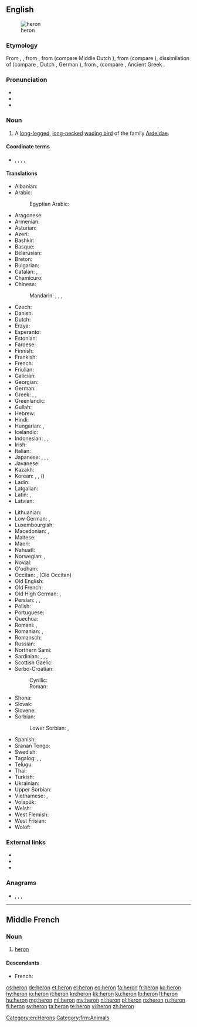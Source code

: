{{also|Heron|héron}}
==English==
{{slim-wikipedia|dab=heron (disambiguation)|heron}}

[[Image:Urban Heron.JPG|thumb|heron]]

===Etymology===
From {{etyl|enm|en}} {{m|enm|heroun}}, {{m|enm|heiron}}, from {{etyl|xno|en}} {{m|fro|heiron}}, from {{etyl|odt|en}} {{m|odt||heigero}} (compare Middle Dutch {{m|dum|heiger}}), from {{etyl|gem-pro|en}} {{m|gem-pro|*haigrô}} (compare {{cog|sv|häger}}), dissimilation of {{m|gem-pro|*hraigrô}} (compare {{cog|ang|hrāgra}}, Dutch {{m|nl|reiger}}, German {{m|de|Reiher}}), from {{etyl|ine-pro|en}} {{m|ine-pro|*(s)kreik-}}, {{m|ine-pro|*(s)kreig-||to screech, creak}} (compare {{cog|cy|crëyr||heron}}, Ancient Greek {{m|grc|κρίζω||to creak, screech}}.

===Pronunciation===
* {{IPA|/ˈhɛ.ɹən/|lang=en}}
* {{audio|en-us-heron.ogg|Audio (US)|lang=en}}
* {{rhymes|ɛɹən|lang=en}}

===Noun===
{{en-noun}}

# A [[long-legged]], [[long-necked]] [[wading bird]] of the family [[Ardeidae]].

====Coordinate terms====
* {{sense|a wading bird}} {{l|en|egret}}, {{l|en|bittern}}, {{l|en|crane}}, {{l|en|heronsew}}, {{l|en|stork}}

====Translations====
{{trans-top|bird}}
* Albanian: {{t|sq|çapka}}
* Arabic: {{t|ar|مَالِك اَلْحَزِين|m}}
*: Egyptian Arabic: {{t|arz|بلشون|m|tr=balshon|sc=Arab}}
* Aragonese: {{t|an|garra}}
* Armenian: {{t+|hy|ձկնկուլ}}
* Asturian: {{t+|ast|garza|f}}
* Azeri: {{t|az|vağ}}
* Bashkir: {{t|ba|селән|sc=Cyrl}}
* Basque: {{t|eu|koartza}}
* Belarusian: {{t|be|чапля|f|tr=čáplja}}
* Breton: {{t+|br|kerc’heiz|f}}
* Bulgarian: {{t+|bg|чапла|f|tr=čápla}}
* Catalan: {{t|ca|agró}}, {{t|ca|ardeid}}
* Chamicuro: {{t|ccc|askoli}}
* Chinese:
*: Mandarin: {{t+|cmn|蒼鷺|sc=Hani}}, {{t+|cmn|苍鹭|tr=cānglù|sc=Hani}}, {{t+|cmn|鷺|sc=Hani}}, {{t+|cmn|鹭|tr=lù|sc=Hani}}
* Czech: {{t+|cs|volavka|f}}
* Danish: {{t+|da|hejre|c}}
* Dutch: {{t+|nl|reiger|m}}
* Erzya: {{t|myv|сёнксь}}
* Esperanto: {{t+|eo|ardeo}}
* Estonian: {{t|et|haigur}}
* Faroese: {{t+|fo|hegri}}
* Finnish: {{t+|fi|haikara}}
* Frankish: {{t|frk|haigru|m}}
* French: {{t+|fr|héron|m}}
* Friulian: {{t|fur|airon}}
* Galician: {{t|gl|garza}}
* Georgian: {{t|ka|ყანჩა}}
* German: {{t+|de|Reiher|m}}
* Greek: {{t+|el|ερωδιός|m}}, {{t|el|αρδέα|f}}, {{t+|el|τσικνιάς|m}}
* Greenlandic: {{t|kl|qeriiaq}}
* Gullah: {{t|gul|pojo}}
* Hebrew: {{t+|he|אֲנָפָה|f|tr=anafá}}
* Hindi: {{t|hi|वगुला|tr=vagulā}}
* Hungarian: {{t+|hu|gém}}, {{t+|hu|kócsag}}
* Icelandic: {{t+|is|hegri|m}}
* Indonesian: {{t+|id|kuntul}}, {{t+|id|kowak}}, {{t+|id|cangak}}
* Irish: {{t|ga|corr}}
* Italian: {{t+|it|airone|m}}
* Japanese: {{t+|ja|鷺|tr=さぎ, sagi}}, {{t|ja|サギ|tr=sagi}}, {{t|ja|白鷺|tr=しらさぎ, shirasagi}}, {{t|ja|シラサギ|tr=shirasagi}}
* Javanese: {{t+|jv|blekok}}
* Kazakh: {{t|kk|құтан|tr=kutan|sc=Cyrl}}
* Korean: {{t|ko|왜가리|tr=waegari}}, {{t|ko|해오라기|tr=haeoragi}}, {{t|ko|백로|tr=baengno}} ({{t+|ko|白鷺}})
* Ladin: {{t|lld|airon}}
* Latgalian: {{t|ltg|ziurejs}}
* Latin: {{t+|la|ardea|f}}, {{t|la|ardeola|f}}
* Latvian: {{t|lv|gārnis}}
{{trans-mid}}
* Lithuanian: {{t+|lt|garnys}}
* Low German: {{t|nds|Reier}}, {{t|nds|Reiger|m}}
* Luxembourgish: {{t+|lb|Räer|m}}
* Macedonian: {{t|mk|сива чапја|f|tr=síva čápja}}, {{t|mk|чапја|f|tr=čápja}}
* Maltese: {{t|mt|russett}}
* Maori: {{t|mi|heroni}}
* Nahuatl: {{t|nah|aztatl}}
* Norwegian: {{t|no|hegre}}, {{t|no|heire|m}}
* Novial: {{t|nov|herone}}
* O'odham: {{t|ood|ṣu꞉dagĭ u’uwhig}}
* Occitan: {{t|oc|bernat}}, {{m|pro|*aigreta}} (Old Occitan)
* Old English: {{t|ang|hrāgra|m}}
* Old French: {{t|fro|hairon|m}} {{t|fro|heiron|m}}
* Old High German: {{t|goh|heigaro|m}}, {{t|goh|reigaro|m}}
* Persian: {{t+|fa|حواصیل|tr=havāsil|sc=fa-Arab}}, {{t+|fa|بوتیمار|tr=butimār|sc=fa-Arab}}, {{t|fa|چگرنه|tr=čegarne|sc=fa-Arab}}
* Polish: {{t+|pl|czapla|f}}
* Portuguese: {{t+|pt|garça|f}}
* Quechua: {{t|qu|wakchilla}}
* Romani: {{t|rom|kokosturko|m}}, {{t|rom|kokosturka|f}}
* Romanian: {{t+|ro|stârc|m}}, {{t+|ro|bâtlan|m}}
* Romansch: {{t|rm|irun}}
* Russian: {{t+|ru|ца́пля|f}}
* Northern Sami: {{t|se|ránesháigir}}
* Sardinian: {{t|sc|perdigiorronadas}}, {{t|sc|mengoni}}, {{t|sc|menga}}, {{t|sc|garza}}
* Scottish Gaelic: {{t|gd|corra-ghritheach|f}}
* Serbo-Croatian:
*: Cyrillic: {{t|sh|чапља|f|sc=Cyrl}}
*: Roman: {{t+|sh|čaplja|f|sc=Latn}}
* Shona: {{t|sn|nyarupani}}
* Slovak: {{t|sk|volavka}}
* Slovene: {{t+|sl|čaplja|f}}
* Sorbian:
*: Lower Sorbian: {{t|dsb|šytawa|f}}, {{t|dsb|rybarnik|m}}
* Spanish: {{t+|es|garza|f}}
* Sranan Tongo: {{t|srn|sabaku}}
* Swedish: {{t+|sv|häger}}
* Tagalog: {{t|tl|tagák}}, {{t|tl|bakaw}}, {{t|tl|garsa}}
* Telugu: {{t+|te|నారాయణపక్షి|sc=Telu}}
* Thai: {{t+|th|นกยาง|tr=nók yaang|sc=Thai}}
* Turkish: {{t+|tr|balıkçıl}}
* Ukrainian: {{t|uk|чапля|f|tr=čáplja}}
* Upper Sorbian: {{t|hsb|čapla}}
* Vietnamese: {{t|vi|con diệc}}, {{t+|vi|diệc}}
* Volapük: {{t+|vo|härod}}
* Welsh: {{t|cy|crëyr}}
* West Flemish: {{t|vls|reiger}}
* West Frisian: {{t|fy|reager}}
* Wolof: {{t|wo|warapuló|alt=warapuló mi}}
{{trans-bottom}}

===External links===
* {{pedia}}
* {{specieslite|Ardeidae}}
* {{commonslite|Ardeidae}}

===Anagrams===
* {{l|en|honer}}, {{l|en|rhone}}, {{l|en|Rhone}}, {{l|en|Rhône}}

[[Category:en:Herons]]

----

==Middle French==

===Noun===
{{frm-noun|m}}

# [[heron#English|heron]]

====Descendants====
* French: {{l|fr|héron}}

[[Category:frm:Animals]]

[[cs:heron]]
[[de:heron]]
[[et:heron]]
[[el:heron]]
[[eo:heron]]
[[fa:heron]]
[[fr:heron]]
[[ko:heron]]
[[hy:heron]]
[[io:heron]]
[[it:heron]]
[[kn:heron]]
[[kk:heron]]
[[ku:heron]]
[[lb:heron]]
[[lt:heron]]
[[hu:heron]]
[[mg:heron]]
[[ml:heron]]
[[my:heron]]
[[nl:heron]]
[[pl:heron]]
[[ro:heron]]
[[ru:heron]]
[[fi:heron]]
[[sv:heron]]
[[ta:heron]]
[[te:heron]]
[[vi:heron]]
[[zh:heron]]